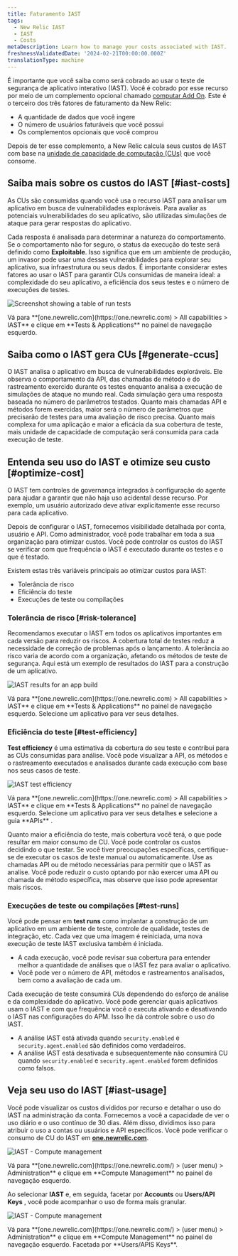 ```yaml
---
title: Faturamento IAST
tags:
  - New Relic IAST
  - IAST
  - Costs
metaDescription: Learn how to manage your costs associated with IAST.
freshnessValidatedDate: '2024-02-21T00:00:00.000Z'
translationType: machine
---
```


É importante que você saiba como será cobrado ao usar o teste de segurança de aplicativo interativo (IAST). Você é cobrado por esse recurso por meio de um complemento opcional chamado [computar Add On](/docs/accounts/accounts-billing/new-relic-one-pricing-billing/add-on-billing). Este é o terceiro dos três fatores de faturamento da New Relic:

* A quantidade de dados que você ingere
* O número de usuários faturáveis que você possui
* Os complementos opcionais que você comprou

Depois de ter esse complemento, a New Relic calcula seus custos de IAST com base na [unidade de capacidade de computação (CUs)](/docs/licenses/license-information/product-definitions/new-relic-one-pricing-definitions/#compute-capacity-unit) que você consome.

## Saiba mais sobre os custos do IAST [#iast-costs]

As CUs são consumidas quando você usa o recurso IAST para analisar um aplicativo em busca de vulnerabilidades exploráveis. Para avaliar as potenciais vulnerabilidades do seu aplicativo, são utilizadas simulações de ataque para gerar respostas do aplicativo.

Cada resposta é analisada para determinar a natureza do comportamento. Se o comportamento não for seguro, o status da execução do teste será definido como <DNT>**Exploitable**</DNT>. Isso significa que em um ambiente de produção, um invasor pode usar uma dessas vulnerabilidades para explorar seu aplicativo, sua infraestrutura ou seus dados. É importante considerar estes fatores ao usar o IAST para garantir CUs consumidas de maneira ideal: a complexidade do seu aplicativo, a eficiência dos seus testes e o número de execuções de testes.

<img
  title="Screenshot showing a table of run tests"
  alt="Screenshot showing a table of run tests"
  src="/images/iast_screenshot-crop_test-run.webp"
/>

<figcaption>
  Vá para <DNT>**[one.newrelic.com](https://one.newrelic.com) > All capabilities > IAST**</DNT> e clique em <DNT>**Tests & Applications**</DNT> no painel de navegação esquerdo.
</figcaption>

## Saiba como o IAST gera CUs [#generate-ccus]

O IAST analisa o aplicativo em busca de vulnerabilidades exploráveis. Ele observa o comportamento da API, das chamadas de método e do rastreamento exercido durante os testes enquanto analisa a execução de simulações de ataque no mundo real. Cada simulação gera uma resposta baseada no número de parâmetros testados. Quanto mais chamadas API e métodos forem exercidas, maior será o número de parâmetros que precisarão de testes para uma avaliação de risco precisa. Quanto mais complexa for uma aplicação e maior a eficácia da sua cobertura de teste, mais unidade de capacidade de computação será consumida para cada execução de teste.

## Entenda seu uso do IAST e otimize seu custo [#optimize-cost]

O IAST tem controles de governança integrados à configuração do agente <InlinePopover type="apm"/>para ajudar a garantir que não haja uso acidental desse recurso. Por exemplo, um usuário autorizado deve ativar explicitamente esse recurso para cada aplicativo.

Depois de configurar o IAST, fornecemos visibilidade detalhada por conta, usuário e API. Como administrador, você pode trabalhar em toda a sua organização para otimizar custos. Você pode controlar os custos do IAST se verificar com que frequência o IAST é executado durante os testes e o que é testado.

Existem estas três variáveis principais ao otimizar custos para IAST:

* Tolerância de risco
* Eficiência do teste
* Execuções de teste ou compilações

### Tolerância de risco [#risk-tolerance]

Recomendamos executar o IAST em todos os aplicativos importantes em cada versão para reduzir os riscos. A cobertura total de testes reduz a necessidade de correção de problemas após o lançamento. A tolerância ao risco varia de acordo com a organização, afetando os métodos de teste de segurança. Aqui está um exemplo de resultados do IAST para a construção de um aplicativo.

<img
  title="IAST results for an app build"
  alt="IAST results for an app build"
  src="/images/iast_screenshot-full_results-app-build.webp"
/>

<figcaption>
  Vá para <DNT>**[one.newrelic.com](https://one.newrelic.com) > All capabilities > IAST**</DNT> e clique em <DNT>**Tests & Applications**</DNT> no painel de navegação esquerdo. Selecione um aplicativo para ver seus detalhes.
</figcaption>

### Eficiência do teste [#test-efficiency]

<DNT>**Test efficiency**</DNT> é uma estimativa da cobertura do seu teste e contribui para as CUs consumidas para análise. Você pode visualizar a API, os métodos e o rastreamento executados e analisados durante cada execução com base nos seus casos de teste.

<img
  title="IAST test efficiency"
  alt="IAST test efficiency"
  src="/images/iast_screenshot-full_tested-apis.webp"
/>

<figcaption>
  Vá para <DNT>**[one.newrelic.com](https://one.newrelic.com) > All capabilities > IAST**</DNT> e clique em <DNT>**Tests & Applications**</DNT> no painel de navegação esquerdo. Selecione um aplicativo para ver seus detalhes e selecione a guia <DNT>**APIs**</DNT> .
</figcaption>

Quanto maior a eficiência do teste, mais cobertura você terá, o que pode resultar em maior consumo de CU. Você pode controlar os custos decidindo o que testar. Se você tiver preocupações específicas, certifique-se de executar os casos de teste manual ou automaticamente. Use as chamadas API ou de método necessárias para permitir que o IAST as analise. Você pode reduzir o custo optando por não exercer uma API ou chamada de método específica, mas observe que isso pode apresentar mais riscos.

### Execuções de teste ou compilações [#test-runs]

Você pode pensar em <DNT>**test runs**</DNT> como implantar a construção de um aplicativo em um ambiente de teste, controle de qualidade, testes de integração, etc. Cada vez que uma imagem é reiniciada, uma nova execução de teste IAST exclusiva também é iniciada.

* A cada execução, você pode revisar sua cobertura para entender melhor a quantidade de análises que o IAST fez para avaliar o aplicativo.
* Você pode ver o número de API, métodos e rastreamentos analisados, bem como a avaliação de cada um.

Cada execução de teste consumirá CUs dependendo do esforço de análise e da complexidade do aplicativo. Você pode gerenciar quais aplicativos usam o IAST e com que frequência você o executa ativando e desativando o IAST nas configurações do APM. Isso lhe dá controle sobre o uso do IAST.

* A análise IAST está ativada quando `security.enabled` e `security.agent.enabled` são definidos como verdadeiros.
* A análise IAST está desativada e subsequentemente não consumirá CU quando `security.enabled` e `security.agent.enabled` forem definidos como falsos.

## Veja seu uso do IAST [#iast-usage]

Você pode visualizar os custos divididos por recurso e detalhar o uso do IAST na administração da conta. Fornecemos a você a capacidade de ver o uso diário e o uso contínuo de 30 dias. Além disso, dividimos isso para atribuir o uso a contas ou usuários e API específicos. Você pode verificar o consumo de CU do IAST em <DNT>**[one.newrelic.com](https://one.newrelic.com/)**</DNT>.

<img
  title="IAST - Compute management"
  alt="IAST - Compute management"
  src="/images/iast_screenshot-full_compute-management.webp"
/>

<figcaption>
  Vá para <DNT>**[one.newrelic.com](https://one.newrelic.com/) > (user menu) > Administration**</DNT> e clique em <DNT>**Compute Management**</DNT> no painel de navegação esquerdo.
</figcaption>

Ao selecionar <DNT>**IAST**</DNT> e, em seguida, facetar por <DNT>**Accounts**</DNT> ou <DNT>**Users/API Keys**</DNT> , você pode acompanhar o uso de forma mais granular.

<img
  title="IAST - Compute management"
  alt="IAST - Compute management"
  src="/images/iast_screenshot-full_compute-management-users.webp"
/>

<figcaption>
  Vá para <DNT>**[one.newrelic.com](https://one.newrelic.com/) > (user menu) > Administration**</DNT> e clique em <DNT>**Compute Management**</DNT> no painel de navegação esquerdo. Facetada por <DNT>**Users/APIS Keys**</DNT>.
</figcaption>
